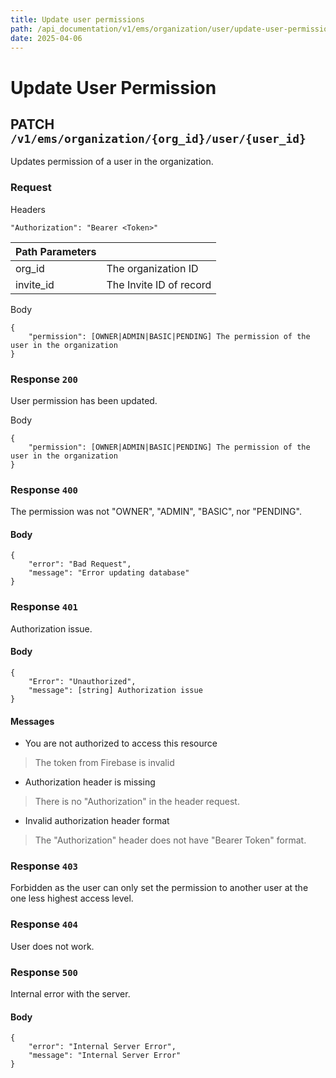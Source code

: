 ```yaml
---
title: Update user permissions
path: /api_documentation/v1/ems/organization/user/update-user-permission.mdx
date: 2025-04-06
---
```


# Update User Permission

## PATCH `/v1/ems/organization/{org_id}/user/{user_id}`

Updates permission of a user in the organization.

### Request

Headers
```
"Authorization": "Bearer <Token>"
```

| Path Parameters | |
| --------------- | - |
| org_id | The organization ID |
| invite_id | The Invite ID of record |

Body
```
{
    "permission": [OWNER|ADMIN|BASIC|PENDING] The permission of the user in the organization 
}
```

### Response `200`

User permission has been updated.

Body
```
{
    "permission": [OWNER|ADMIN|BASIC|PENDING] The permission of the user in the organization
}
```

### Response `400`

The permission was not "OWNER", "ADMIN", "BASIC", nor "PENDING".

#### Body
```
{
    "error": "Bad Request",
    "message": "Error updating database"
}
```

### Response `401`

Authorization issue.

#### Body
```
{
    "Error": "Unauthorized",
    "message": [string] Authorization issue
}
```

#### Messages

- You are not authorized to access this resource
> The token from Firebase is invalid
- Authorization header is missing
> There is no "Authorization" in the header request.
- Invalid authorization header format
> The "Authorization" header does not have "Bearer Token" format.

### Response `403`

Forbidden as the user can only set the permission to another user at the one less highest access level.

### Response `404`

User does not work.

### Response `500`

Internal error with the server.

#### Body
```
{
    "error": "Internal Server Error",
    "message": "Internal Server Error"
}
```






